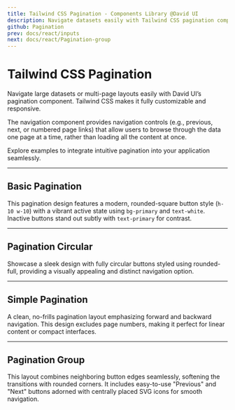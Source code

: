 ```yaml
---
title: Tailwind CSS Pagination - Components Library @David UI
description: Navigate datasets easily with Tailwind CSS pagination components. Responsive and customizable designs ensure seamless integration into any app.
github: Pagination
prev: docs/react/inputs
next: docs/react/Pagination-group
---
```


# Tailwind CSS Pagination

Navigate large datasets or multi-page layouts easily with David UI’s pagination component. Tailwind CSS makes it fully customizable and responsive. 

The navigation component provides navigation controls (e.g., previous, next, or numbered page links) that allow users to browse through the data one page at a time, rather than loading all the content at once.

Explore examples to integrate intuitive pagination into your application seamlessly.

---

## Basic Pagination

This pagination design features a modern, rounded-square button style (`h-10 w-10`) with a vibrant active state using `bg-primary` and `text-white`. Inactive buttons stand out subtly with `text-primary` for contrast.

<PreviewWithCode relativePath="pagination/pagination-demo.tsx" language="html" />

---

## Pagination Circular

Showcase a sleek design with fully circular buttons styled using rounded-full, providing a visually appealing and distinct navigation option.

<PreviewWithCode relativePath="pagination/pagination-circular.tsx" language="html" />

---

## Simple Pagination

A clean, no-frills pagination layout emphasizing forward and backward navigation. This design excludes page numbers, making it perfect for linear content or compact interfaces.

<PreviewWithCode relativePath="pagination/simple-pagination.tsx" language="html" />


---

## Pagination Group

This layout combines neighboring button edges seamlessly, softening the transitions with rounded corners. It includes easy-to-use "Previous" and "Next" buttons adorned with centrally placed SVG icons for smooth navigation.


<PreviewWithCode relativePath="pagination/pagination-group.tsx" language="html" />

<br />

